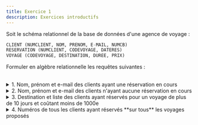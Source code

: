```yaml
---
title: Exercice 1
description: Exercices introductifs
---
```


Soit le schéma relationnel de la base de données d'une agence de voyage :

```sql wrap
CLIENT (NUMCLIENT, NOM, PRENOM, E-MAIL, NUMCB)
RESERVATION (NUMCLIENT, CODEVOYAGE, DATERES)
VOYAGE (CODEVOYAGE, DESTINATION, DUREE, PRIX)
```

Formuler en algèbre relationnelle les requêtes suivantes :

<br/>

<details>
<summary>1. Nom, prénom et e-mail des clients ayant une réservation en cours</summary>

```sql wrap
R1 = RESERVATION ::(DATERES ≥  "aujourd'hui") 
R2 = R1 x CLIENT (CLIENT.NUMCLIENT = RESERVATION.NUMCLIENT)
R3 = R2[NOM, PRENOM, E-MAIL]
```
</details>

<details>
<summary>2. Nom, prénom et e-mail des clients n'ayant aucune réservation en cours</summary>

```sql wrap
R4 = (CLIENT - R2[NUMCLIENT, NOM, PRENOM, E-MAIL, NUMCB]) [NOM, PRENOM, E-MAIL]
```
</details>

<details>
<summary>3. Destination et liste des clients ayant réservés pour un voyage de plus de 10 jours et coûtant moins de 1000e</summary>

```sql wrap
R5 = (RESERVATION (RESERVATION.CODEVOYAGE = VOYAGE.CODEVOYAGE) x VOYAGE) : (DUREE > 10 ∧  PRIX < 1000)
R6 = (CLIENT (CLIENT.NUMCLIENT = R5.NUMCLIENT) x R5)
R7 = R6 [DESTINATION, NOM, PRENOM, E-MAIL]
```
</details>


<details>
<summary>4. Numéros de tous les clients ayant réservés **sur tous** les voyages proposés</summary>

```sql wrap
R8 = RESERVATION[NUMCLIENT, CODEVOYAGE] / VOYAGE[CODEVOYAGE]
```
</details>

